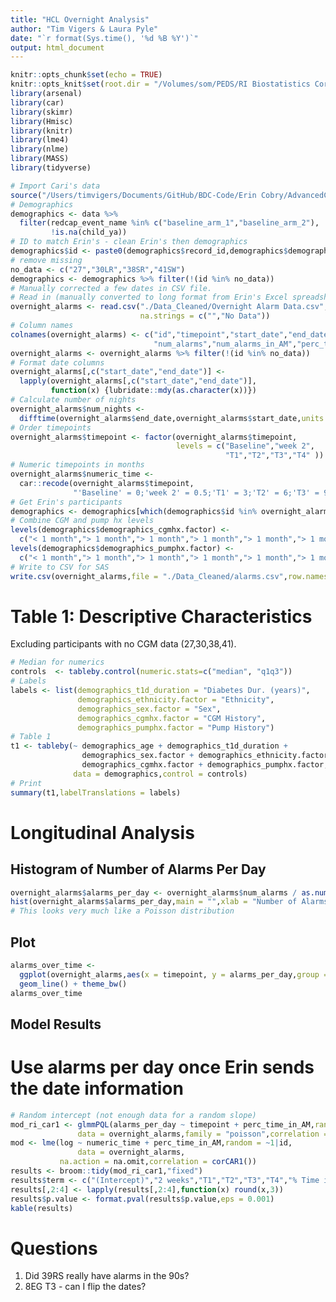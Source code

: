 ```yaml
---
title: "HCL Overnight Analysis"
author: "Tim Vigers & Laura Pyle"
date: "`r format(Sys.time(), '%d %B %Y')`"
output: html_document
---
```


```r
knitr::opts_chunk$set(echo = TRUE)
knitr::opts_knit$set(root.dir = "/Volumes/som/PEDS/RI Biostatistics Core/Shared/Shared Projects/Laura/BDC/Projects/Erin Cobry/670g obs sleep")
library(arsenal)
library(car)
library(skimr)
library(Hmisc)
library(knitr)
library(lme4)
library(nlme)
library(MASS)
library(tidyverse)
```

```r
# Import Cari's data
source("/Users/timvigers/Documents/GitHub/BDC-Code/Erin Cobry/AdvancedClosedLoopCl_R_2020-01-05_1101.r")
# Demographics
demographics <- data %>% 
  filter(redcap_event_name %in% c("baseline_arm_1","baseline_arm_2"),
         !is.na(child_ya))
# ID to match Erin's - clean Erin's then demographics
demographics$id <- paste0(demographics$record_id,demographics$demographics_initals)
# remove missing
no_data <- c("27","30LR","38SR","41SW")
demographics <- demographics %>% filter(!(id %in% no_data))
# Manually corrected a few dates in CSV file.
# Read in (manually converted to long format from Erin's Excel spreadsheet)
overnight_alarms <- read.csv("./Data_Cleaned/Overnight Alarm Data.csv",
                             na.strings = c("","No Data"))
# Column names
colnames(overnight_alarms) <- c("id","timepoint","start_date","end_date","num_nights",
                                "num_alarms","num_alarms_in_AM","perc_time_in_AM")
overnight_alarms <- overnight_alarms %>% filter(!(id %in% no_data))
# Format date columns
overnight_alarms[,c("start_date","end_date")] <- 
  lapply(overnight_alarms[,c("start_date","end_date")], 
         function(x) {lubridate::mdy(as.character(x))})
# Calculate number of nights 
overnight_alarms$num_nights <- 
  difftime(overnight_alarms$end_date,overnight_alarms$start_date,units = "days")
# Order timepoints
overnight_alarms$timepoint <- factor(overnight_alarms$timepoint,
                                     levels = c("Baseline","week 2",
                                                "T1","T2","T3","T4" ))
# Numeric timepoints in months
overnight_alarms$numeric_time <- 
  car::recode(overnight_alarms$timepoint,
              "'Baseline' = 0;'week 2' = 0.5;'T1' = 3;'T2' = 6;'T3' = 9;'T4' = 12")
# Get Erin's participants 
demographics <- demographics[which(demographics$id %in% overnight_alarms$id),]
# Combine CGM and pump hx levels
levels(demographics$demographics_cgmhx.factor) <-
  c("< 1 month","> 1 month","> 1 month","> 1 month","> 1 month","> 1 month")
levels(demographics$demographics_pumphx.factor) <-
  c("< 1 month","> 1 month","> 1 month","> 1 month","> 1 month","> 1 month")
# Write to CSV for SAS
write.csv(overnight_alarms,file = "./Data_Cleaned/alarms.csv",row.names = F,na = "")
```

# Table 1: Descriptive Characteristics

Excluding participants with no CGM data (27,30,38,41).

```r
# Median for numerics
controls  <- tableby.control(numeric.stats=c("median", "q1q3"))
# Labels
labels <- list(demographics_t1d_duration = "Diabetes Dur. (years)", 
               demographics_ethnicity.factor = "Ethnicity",
               demographics_sex.factor = "Sex",
               demographics_cgmhx.factor = "CGM History", 
               demographics_pumphx.factor = "Pump History")
# Table 1
t1 <- tableby(~ demographics_age + demographics_t1d_duration + 
                demographics_sex.factor + demographics_ethnicity.factor +
                demographics_cgmhx.factor + demographics_pumphx.factor,
              data = demographics,control = controls)
# Print
summary(t1,labelTranslations = labels)
```

# Longitudinal Analysis

## Histogram of Number of Alarms Per Day

```r
overnight_alarms$alarms_per_day <- overnight_alarms$num_alarms / as.numeric(overnight_alarms$num_nights)
hist(overnight_alarms$alarms_per_day,main = "",xlab = "Number of Alarms")
# This looks very much like a Poisson distribution
```

## Plot

```r
alarms_over_time <- 
  ggplot(overnight_alarms,aes(x = timepoint, y = alarms_per_day,group = id)) + 
  geom_line() + theme_bw()
alarms_over_time
```

## Model Results

# Use alarms per day once Erin sends the date information

```r
# Random intercept (not enough data for a random slope)
mod_ri_car1 <- glmmPQL(alarms_per_day ~ timepoint + perc_time_in_AM,random = ~1|id,
               data = overnight_alarms,family = "poisson",correlation = corCAR1())
mod <- lme(log ~ numeric_time + perc_time_in_AM,random = ~1|id,
               data = overnight_alarms,
           na.action = na.omit,correlation = corCAR1())
results <- broom::tidy(mod_ri_car1,"fixed")
results$term <- c("(Intercept)","2 weeks","T1","T2","T3","T4","% Time in AM" )
results[,2:4] <- lapply(results[,2:4],function(x) round(x,3))
results$p.value <- format.pval(results$p.value,eps = 0.001)
kable(results)
```



# Questions

1. Did 39RS really have alarms in the 90s?
2. 8EG T3 - can I flip the dates?